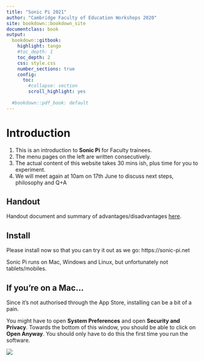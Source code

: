 ```yaml
---
title: "Sonic Pi 2021"
author: "Cambridge Faculty of Education Workshops 2020"
site: bookdown::bookdown_site
documentclass: book
output:
  bookdown::gitbook: 
    highlight: tango
    #toc_depth: 1
    toc_depth: 2
    css: style.css
    number_sections: true
    config:
      toc:
        #collapse: section
        scroll_highlight: yes
        
  #bookdown::pdf_book: default
---
```




# Introduction {-}


1. This is an introduction to **Sonic Pi** for Faculty trainees.
2. The menu pages on the left are written consecutively.
2. The actual content of this website takes 30 mins ish, plus time for you to experiment.
3. We will meet again at 10am on 17th June to discuss next steps, philosophy and Q+A

## Handout {-}

Handout document and summary of advantages/disadvantages [here](https://reedmusic.net/handout.html).

## Install {-}

<p class="go">Please install now so that you can try it out as we go: https://sonic-pi.net</p>

Sonic Pi runs on Mac, Windows and Linux, but unfortunately not tablets/mobiles.

## If you're on a Mac... {-}

Since it's not authorised through the App Store, installing can be a bit of a pain.

You might have to open **System Preferences** and open **Security and Privacy**. Towards the bottom of this window, you should be able to click on **Open Anyway**. You should only have to do this the first time you run the software.

![](images/mac-error.jpg)


